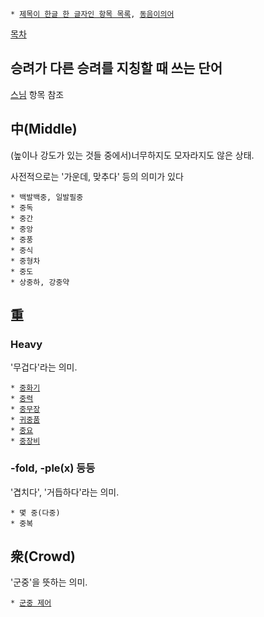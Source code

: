  * [[제목이 한글 한 글자인 항목 목록]], [[동음이의어]]

[[목차]]

== 승려가 다른 승려를 지칭할 때 쓰는 단어 ==
[[스님]] 항목 참조

== 中(Middle) ==

(높이나 강도가 있는 것들 중에서)너무하지도 모자라지도 않은 상태.

사전적으로는 '가운데, 맞추다' 등의 의미가 있다

 * 백발백중, 일발필중
 * 중독
 * 중간
 * 중앙
 * 중풍
 * 중식
 * 중형차
 * 중도
 * 상중하, 강중약

== 重 ==
=== Heavy ===
'무겁다'라는 의미.

 * [[중화기]]
 * [[중력]]
 * [[중무장]]
 * [[귀중품]]
 * [[중요]]
 * [[중장비]]

=== -fold, -ple(x) 등등 ===
'겹치다', '거듭하다'라는 의미.

 * 몇 중(다중)
 * 중복

== 衆(Crowd) ==
'군중'을 뜻하는 의미.

 * [[군중 제어]]
